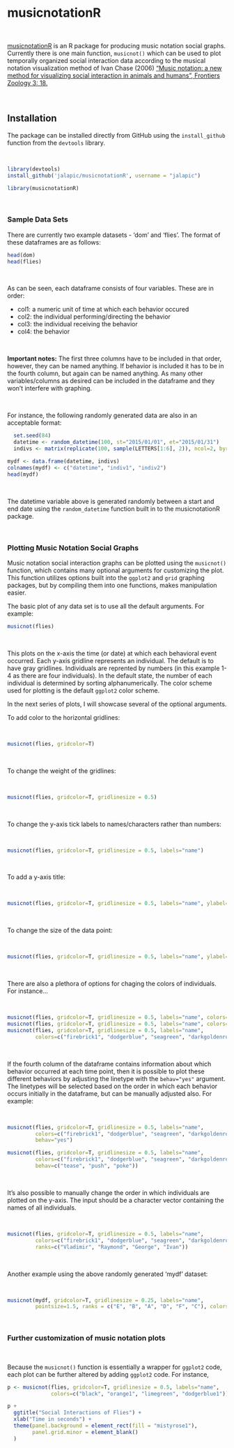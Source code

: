 # musicnotationR

<br>

[musicnotationR](https://github.com/jalapic/musicnotationR) is an R package for producing music notation social graphs. Currently there is one main function, `musicnot()` which can be used to plot temporally organized social interaction data according to the musical notation visualization method of Ivan Chase (2006) ["Music notation: a new method for visualizing social interaction in animals and humans", Frontiers Zoology 3: 18.](http://www.frontiersinzoology.com/content/3/1/18)

<br>  

## Installation

The package can be installed directly from GitHub using the `install_github` function from the `devtools` library.

<br>  

```r
library(devtools)
install_github('jalapic/musicnotationR', username = "jalapic")
```

```r
library(musicnotationR)
```

\  

### Sample Data Sets

There are currently two example datasets - 'dom' and 'flies'.  The format of these dataframes are as follows:
  
  ```r
head(dom)
head(flies)
```

\  

As can be seen, each dataframe consists of four variables.  These are in order:
  
- col1: a numeric unit of time at which each behavior occured
- col2: the individual performing/directing the behavior
- col3: the individual receiving the behavior
- col4: the behavior

\  


**Important notes:** The first three columns have to be included in that order, however, they can be named anything. If behavior is included it has to be in the fourth column, but again can be named anything.  As many other variables/columns as desired can be included in the dataframe and they won't interfere with graphing.

\  

For instance, the following randomly generated data are also in an acceptable format:

```r
  set.seed(84)
  datetime <- random_datetime(100, st="2015/01/01", et="2015/01/31")
  indivs <- matrix(replicate(100, sample(LETTERS[1:6], 2)), ncol=2, byrow=T)

mydf <- data.frame(datetime, indivs)
colnames(mydf) <- c("datetime", "indiv1", "indiv2")
head(mydf)

```

\ 

The datetime variable above is generated randomly between a start and end date using the `random_datetime` function built in to the musicnotationR package.

\  

### Plotting Music Notation Social Graphs

Music notation social interaction graphs can be plotted using the `musicnot()` function, which contains many optional arguments for customizing the plot.  This function utilizes options built into the `ggplot2` and `grid` graphing packages, but by compiling them into one functions, makes manipulation easier.

The basic plot of any data set is to use all the default arguments. For example:

```r
musicnot(flies)
```

\  

This plots on the x-axis the time (or date) at which each behavioral event occurred.  Each y-axis gridline represents an individual.  The default is to have gray gridlines.   Individuals are reprented by numbers (in this example 1-4 as there are four individuals).  In the default state, the number of each individual is determined by sorting alphanumerically.  The color scheme used for plotting is the default `ggplot2` color scheme.

In the next series of plots, I will showcase several of the optional arguments.

To add color to the horizontal gridlines:

\  

```r
musicnot(flies, gridcolor=T)
```

\  

To change the weight of the gridlines:

\  

```r
musicnot(flies, gridcolor=T, gridlinesize = 0.5)
```

\  

To change the y-axis tick labels to names/characters rather than numbers:

\  

```r
musicnot(flies, gridcolor=T, gridlinesize = 0.5, labels="name")

```

\  

To add a y-axis title:

\  

```r
musicnot(flies, gridcolor=T, gridlinesize = 0.5, labels="name", ylabel="Individual")

```

\  

To change the size of the data point:

\  

```r
musicnot(flies, gridcolor=T, gridlinesize = 0.5, labels="name", ylabel="Individual", pointsize=2)
```

\  

There are also a plethora of options for chaging the colors of individuals.  For instance...

\  

```r
musicnot(flies, gridcolor=T, gridlinesize = 0.5, labels="name", colors="topo")
musicnot(flies, gridcolor=T, gridlinesize = 0.5, labels="name", colors="rainbow")
musicnot(flies, gridcolor=T, gridlinesize = 0.5, labels="name", 
         colors=c("firebrick1", "dodgerblue", "seagreen", "darkgoldenrod1"))

```

\  

If the fourth column of the dataframe contains information about which behavior occurred at each time point, then it is possible to plot these different behaviors by adjusting the linetype with the `behav="yes"` argument.  The linetypes will be selected based on the order in which each behavior occurs initially in the dataframe, but can be manually adjusted also. For example:

\  

```r
musicnot(flies, gridcolor=T, gridlinesize = 0.5, labels="name", 
         colors=c("firebrick1", "dodgerblue", "seagreen", "darkgoldenrod1"), 
         behav="yes")

musicnot(flies, gridcolor=T, gridlinesize = 0.5, labels="name", 
         colors=c("firebrick1", "dodgerblue", "seagreen", "darkgoldenrod1"), 
         behav=c("tease", "push", "poke"))

```

\  

It's also possible to manually change the order in which individuals are plotted on the y-axis. The input should be a character vector containing the names of all individuals. 

\  

```r
musicnot(flies, gridcolor=T, gridlinesize = 0.5, labels="name", 
         colors=c("firebrick1", "dodgerblue", "seagreen", "darkgoldenrod1"),     
         ranks=c("Vladimir", "Raymond", "George", "Ivan"))

```
\  

Another example using the above randomly generated 'mydf' dataset:
  
  \  
```r

musicnot(mydf, gridcolor=T, gridlinesize = 0.25, labels="name", 
         pointsize=1.5, ranks = c("E", "B", "A", "D", "F", "C"), colors="rainbow")
```

\  

### Further customization of music notation plots

\  

Because the `musicnot()` function is essentially a wrapper for `ggplot2` code, each plot can be further altered by adding `ggplot2` code.  For instance,

```r

p <- musicnot(flies, gridcolor=T, gridlinesize = 0.5, labels="name", 
              colors=c("black", "orange1", "limegreen", "dodgerblue1"))

p + 
  ggtitle("Social Interactions of Flies") +
  xlab("Time in seconds") +
  theme(panel.background = element_rect(fill = "mistyrose1"),
        panel.grid.minor = element_blank() 
  )

```

\  

